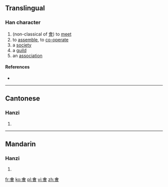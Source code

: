 ==Translingual==

===Han character===
{{Han char|rn=9|rad=人|as=10|sn=12|four=|canj=OMWA|ids=⿳亼由曰}}

# (non-classical of [[會]]) to [[meet]]
# to [[assemble]], to [[co-operate]]
# a [[society]]
# a [[guild]]
# an [[association]]

====References====
* {{Han ref|kx=0114.051|hdz=21519.070|uh=3479|ud=13433}}

----

==Cantonese==

===Hanzi===
{{yue-hanzi|jyut=[[gwat3]], [[mok6]], [[wui6]]|y=gwat3, mok6, wui6}}

# {{defn|lang=yue|sort=人10}}

----

==Mandarin==

===Hanzi===
{{cmn-hanzi|pin=[[huì]] ([[hui4]])|wg=hui<sup>4</sup>}}

# {{defn|lang=cmn|sort=人10}}

[[fr:㑹]]
[[ko:㑹]]
[[pl:㑹]]
[[vi:㑹]]
[[zh:㑹]]